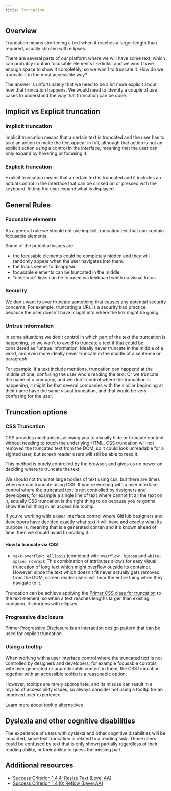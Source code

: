 ```yaml
---
title: Truncation
---
```


## Overview

Truncation means shortening a text when it reaches a larger length than required, usually shorten with ellipses.

There are several parts of our platform where we will have some text, which can probably contain focusable elements like links,
and we won't have enough space to show it completely, so we wan't to truncate it. How do we truncate it in the most accessible way?

The answer is unfortunately that we need to be a lot more explicit about how that truncation happens.
We would need to identify a couple of use cases to understand the way that truncation can be done.

## Implicit vs Explicit truncation

### Implicit truncation

Implicit truncation means that a certain text is truncated and the user has to take an action to make the text appear in full, although that action is not an explicit action using a control in the interface, meaning that the user can only expand by hovering or focusing it.

### Explicit truncation

Explicit truncation means that a certain text is truncated and it includes an actual control in the interface that can be clicked on or pressed with the keyboard, letting the user expand what is displayed.

## General Rules

### Focusable elements

As a general rule we should not use implicit truncation text that can contain focusable elements.

Some of the potential issues are:
- the focusable elements could be completely hidden and they will randomly appear when the user navigates into them.
- the focus seems to disappear.
- focusable elements can be truncated in the middle.
- "unsecure" links can be focused via keyboard whith no visual focus.

### Security

We don't want to ever truncate something that causes any potential security concerns.
For example, truncating a URL is a security bad practice, because the user doesn't have insight into where the link might be going.

### Untrue information

In some situations we don't control in which part of the text the truncation is happening, so we wan't to avoid to truncate a text if that could be considered as 
"untrue information.
Ideally never truncate in the middle of a word, and even more ideally never truncate in the middle of a sentence or paragraph.

For example, if a text include mentions, truncation can happend at the middle of one, confusing the user who's reading the text.
Or we truncate the name of a company, and we don't control where the truncation is happening, it might be that several companies with the similar beginning at their name have the same visual truncation, and that would be very confusing for the user.

## Truncation options

### CSS Truncation

CSS provides mechanisms allowing you to visually hide or truncate content without needing to touch the underlying HTML.
CSS truncation will not removed the truncated text from the DOM, so it could look unreadable for a sighted user, but screen reader users will still be able to read it.

This method is purely controlled by the browser, and gives us no power on deciding where to truncate the text.

We should not truncate large bodies of text using css. but there are times when we can truncate using CSS. If you're working with a user interface control where the truncated text is not controlled by designers and developers, for example a single line of text where cannot fit all the text on it, actually CSS truncation is the right thing to do because you're gonna show the full thing in an accessible tooltip.

If you're working with a user interface control where GitHub designers and developers have decided exactly what text it will have and exactly what its purpose is, meaning that is a generated conten and it's known ahead of time, then we should avoid truncating it.

#### How to truncate via CSS

- `text-overflow: ellipsis` (combined with `overflow: hidden` and `white-space: nowrap`): This combination of attributes allows for easy visual truncation of long text which might overflow outside its container. However, since the text which doesn't fit never actually gets removed from the DOM, screen reader users will hear the entire thing when they navigate to it.

Truncation can be achieve applying the [Primer CSS class for truncation](https://primer.style/css/components/truncate) to the text element, so when a text reaches lengths larger than existing container, it shortens with ellipses.

### Progressive disclosure 

[Primer Progressive Disclosure](https://primer.style/design/ui-patterns/progressive-disclosure) is an interaction design pattern that can be used for explicit truncation.

### Using a tooltip

When working with a user interface control where the truncated text is not controlled by designers and developers, for example focusable controls with user generated or unpredictable content in them, the CSS truncation together with an accessible tooltip is a reasonable option.

However, tooltips are rarely appropriate, and its misuse can result in a myriad of accessibility issues, so always consider not using a tooltip for an improved user experience.

Learn more about [tooltip alternatives
](https://primer.style/design/accessibility/tooltip-alternatives).

## Dyslexia and other cognitive disabilities

The experience of users with dyslexia and other cognitive disabilities will be impacted, since text truncation is related to a reading task. Those users could be confused by text that is only shown partially regardless of their reading ability, or their ability to guess the missing part.

## Additional resources
- [Success Criterion 1.4.4: Resize Text (Level AA)](https://www.w3.org/WAI/WCAG21/Understanding/resize-text)
- [Success Criterion 1.4.10: Reflow (Level AA)](https://www.w3.org/WAI/WCAG21/Understanding/reflow.html)






